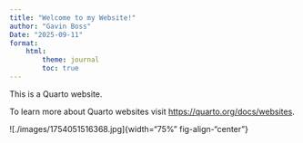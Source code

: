 ```yaml
---
title: "Welcome to my Website!"
author: "Gavin Boss"
Date: "2025-09-11"
format:
    html:
        theme: journal
        toc: true
---
```


This is a Quarto website.

To learn more about Quarto websites visit <https://quarto.org/docs/websites>.

![./images/1754051516368.jpg]{width="75%" fig-align-"center"}